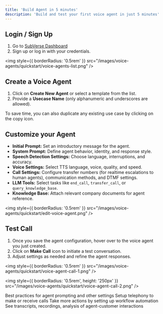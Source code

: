 ```yaml
---
title: 'Build Agent in 5 minutes'
description: 'Build and test your first voice agent in just 5 minutes'
---
```


## Login / Sign Up
1. Go to [SubVerse Dashboard](http://dashboard.subverseai.com/)
2. Sign up or log in with your credentials.

<img
  style={{ borderRadius: '0.5rem' }}
  src="/images/voice-agents/quickstart/voice-agents-list.png"
/>

## Create a Voice Agent
1. Click on **Create New Agent** or select a template from the list.
2. Provide a **Usecase Name** (only alphanumeric and underscores are allowed).

<Tip>
  To save time, you can also duplicate any existing use case by clicking on the copy icon.
</Tip>

## Customize your Agent
- **Initial Prompt:** Set an introductory message for the agent.
- **System Prompt:** Define agent behavior, identity, and response style.
- **Speech Detection Settings:** Choose language, interruptions, and accuracy.
- **Voice Settings:** Select TTS language, voice, quality, and speed.
- **Call Settings:** Configure transfer numbers (for realtime escalations to human agents), communication methods, and DTMF settings.
- **LLM Tools:** Select tasks like `end_call`, `transfer_call`, or `query_knowledge_base`.
- **Knowledge Base:** Attach relevant company documents for agent reference.

<img
  style={{ borderRadius: '0.5rem' }}
  src="/images/voice-agents/quickstart/edit-voice-agent.png"
/>

## Test Call
1. Once you save the agent configuration, hover over to the voice agent you just created.
2. Click on **Make Call** icon to initiate a test conversation.
3. Adjust settings as needed and refine the agent responses.

<img
  style={{ borderRadius: '0.5rem' }}
  src="/images/voice-agents/quickstart/voice-agent-call-1.png"
/>

<img
  style={{ borderRadius: '0.5rem', height: '250px' }}
  src="/images/voice-agents/quickstart/voice-agent-call-2.png"
/>

<CardGroup cols={2}>
  <Card
    title="Agent Configuration"
    icon="palette"
    href="https://mintlify.com/docs/settings/global"
  >
    Best practices for agent prompting and other settings
  </Card>
  <Card
    title="Telephony"
    icon="screwdriver-wrench"
    href="https://mintlify.com/docs/content/components/accordions"
  >
    Setup telephony to make or receive calls
  </Card>
  <Card
    title="Workflow"
    icon="stars"
    href="https://mintlify.com/customers"
  >
    Take more actions by setting up workflow automation
  </Card>
  <Card
    title="Monitor Performance"
    icon="code"
    href="https://mintlify.com/docs/api-playground/openapi"
  >
    See transcripts, recordings, analysis of agent-customer interactions
  </Card>
</CardGroup>

